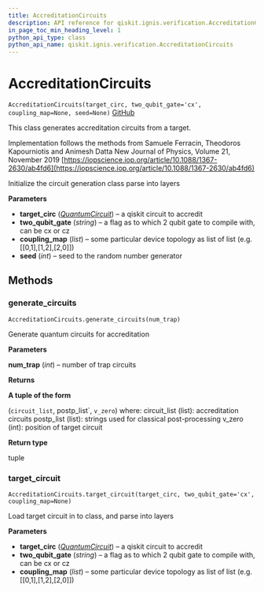 ```yaml
---
title: AccreditationCircuits
description: API reference for qiskit.ignis.verification.AccreditationCircuits
in_page_toc_min_heading_level: 1
python_api_type: class
python_api_name: qiskit.ignis.verification.AccreditationCircuits
---
```


# AccreditationCircuits

<span id="qiskit.ignis.verification.AccreditationCircuits" />

`AccreditationCircuits(target_circ, two_qubit_gate='cx', coupling_map=None, seed=None)` [GitHub](https://github.com/qiskit-community/qiskit-ignis/tree/stable/0.3/qiskit/ignis/verification/accreditation/circuits.py "view source code")

This class generates accreditation circuits from a target.

Implementation follows the methods from Samuele Ferracin, Theodoros Kapourniotis and Animesh Datta New Journal of Physics, Volume 21, November 2019 [https://iopscience.iop.org/article/10.1088/1367-2630/ab4fd6](https://iopscience.iop.org/article/10.1088/1367-2630/ab4fd6)

Initialize the circuit generation class parse into layers

**Parameters**

*   **target\_circ** ([*QuantumCircuit*](qiskit.circuit.QuantumCircuit "qiskit.circuit.QuantumCircuit")) – a qiskit circuit to accredit
*   **two\_qubit\_gate** (*string*) – a flag as to which 2 qubit gate to compile with, can be cx or cz
*   **coupling\_map** (*list*) – some particular device topology as list of list (e.g. \[\[0,1],\[1,2],\[2,0]])
*   **seed** (*int*) – seed to the random number generator

## Methods

### generate\_circuits

<span id="qiskit.ignis.verification.AccreditationCircuits.generate_circuits" />

`AccreditationCircuits.generate_circuits(num_trap)`

Generate quantum circuits for accreditation

**Parameters**

**num\_trap** (*int*) – number of trap circuits

**Returns**

**A tuple of the form**

(`circuit_list`, postp\_list\`, `v_zero`) where: circuit\_list (list): accreditation circuits postp\_list (list): strings used for classical post-processing v\_zero (int): position of target circuit

**Return type**

tuple

### target\_circuit

<span id="qiskit.ignis.verification.AccreditationCircuits.target_circuit" />

`AccreditationCircuits.target_circuit(target_circ, two_qubit_gate='cx', coupling_map=None)`

Load target circuit in to class, and parse into layers

**Parameters**

*   **target\_circ** ([*QuantumCircuit*](qiskit.circuit.QuantumCircuit "qiskit.circuit.QuantumCircuit")) – a qiskit circuit to accredit
*   **two\_qubit\_gate** (*string*) – a flag as to which 2 qubit gate to compile with, can be cx or cz
*   **coupling\_map** (*list*) – some particular device topology as list of list (e.g. \[\[0,1],\[1,2],\[2,0]])


